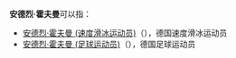 '''安德烈·霍夫曼'''可以指：
* [[安德烈·霍夫曼_(速度滑冰运动员)|安德烈·霍夫曼 (速度滑冰运动员)]]（{{lang-de|André Hoffmann}}），德国速度滑冰运动员
* [[安德烈·霍夫曼_(足球运动员)|安德烈·霍夫曼 (足球运动员)]]（{{lang-de|André Hoffmann}}），德国足球运动员

{{Disambiguation|A|Cat=六字人名譯名消歧義}}